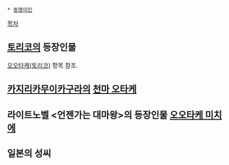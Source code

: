  * [[동명이인]]

[[목차]]

== [[토리코]]의 등장인물 ==
[[오오타케(토리코)]] 항목 참조.

== [[카지리카무이카구라]]의 [[천마 오타케]] ==

== 라이트노벨 <언젠가는 대마왕>의 등장인물 [[오오타케 미치에]] ==

== 일본의 성씨 ==
